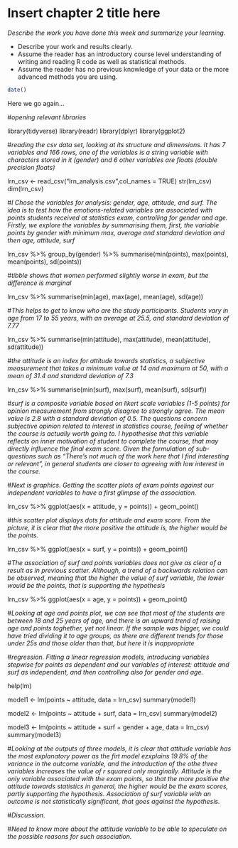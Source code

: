 # Insert chapter 2 title here

*Describe the work you have done this week and summarize your learning.*

- Describe your work and results clearly. 
- Assume the reader has an introductory course level understanding of writing and reading R code as well as statistical methods.
- Assume the reader has no previous knowledge of your data or the more advanced methods you are using.

```r
date()
```

Here we go again...

#*opening relevant libraries*

library(tidyverse)
library(readr)
library(dplyr)
library(ggplot2)

#*reading the csv data set, looking at its structure and dimensions. It has 7 variables and 166 rows, one of the variables is a string variable with characters stored in it (gender) and 6 other variables are floats (double precision floats)*

lrn_csv <- read_csv("lrn_analysis.csv",col_names = TRUE)
str(lrn_csv)
dim(lrn_csv)

#*I Chose the variables for analysis: gender, age, attitude, and surf. The idea is to test how the emotions-related variables are associated with points students received at statistics exam, controlling for gender and age. Firstly, we explore the variables by summarising them, first, the variable points by gender with minimum max, average and standard deviation and then age, attitude, surf*

lrn_csv %>% 
  group_by(gender) %>% 
    summarise(min(points), max(points), mean(points), sd(points))

#*tibble shows that women performed slightly worse in exam, but the difference is marginal*    

lrn_csv %>% 
  summarise(min(age), max(age), mean(age), sd(age))

#*This helps to get to know who are the study participants. Students vary in age from 17 to 55 years, with an average at 25.5, and standard deviation of 7.77*

lrn_csv %>% 
  summarise(min(attitude), max(attitude), mean(attitude), sd(attitude))

#*the attitude is an index for attitude towards statistics, a subjective measurement that takes a minimum value at 14 and maximum at 50, with a mean of 31.4 and standard deviation of 7.3*

lrn_csv %>% 
  summarise(min(surf), max(surf), mean(surf), sd(surf))

#*surf is a composite variable based on likert scale variables (1-5 points) for opinion measurement from strongly disagree to strongly agree. The mean value is 2.8 with a standard deviation of 0.5. The questions concern subjective opinion related to interest in statistics course, feeling of whether the course is actually worth going to. I hypothesise that this variable reflects on inner motivation of student to complete the course, that may directly influence the final exam score. Given the formulation of sub-questions such as "There's not much of the work here that I find interesting or relevant", in general students are closer to agreeing with low interest in the course.*

#*Next is graphics. Getting the scatter plots of exam points against our independent variables to have a first glimpse of the association.*

lrn_csv %>% 
  ggplot(aes(x = attitude, y = points)) +
  geom_point()

#*this scatter plot displays dots for attitude and exam score. From the picture, it is clear that the more positive the attitude is, the higher would be the points.*

lrn_csv %>% 
  ggplot(aes(x = surf, y = points)) +
  geom_point()

#*The association of surf and points variables does not give as clear of a result as in previous scatter. Although, a trend of a backwards relation can be observed, meaning that the higher the value of surf variable, the lower would be the points, that is supporting the hypothesis*

lrn_csv %>% 
  ggplot(aes(x = age, y = points)) +
  geom_point()

#*Looking at age and points plot, we can see that most of the students are between 18 and 25 years of age, and there is an upward trend of raising age and points toghether, yet not linear. If the sample was bigger, we could have tried dividing it to age groups, as there are different trends for those under 25s and those older than that, but here it is inappropriate*

#*regression. Fitting a linear regression models, introducing variables stepwise for points as dependent and our variables of interest: attitude and surf as independent, and then controlling also for gender and age.*

help(lm)

model1 <- lm(points ~ attitude, data = lrn_csv)
summary(model1)
  
model2 <- lm(points ~ attitude + surf, data = lrn_csv)
summary(model2)

model3 <- lm(points ~ attitude + surf + gender + age, data = lrn_csv)
summary(model3)

#*Looking at the outputs of three models, it is clear that attitude variable has the most explanatory power as the firt model ezxplains 19.8% of the variance in the outcome variable, and the introduction of the othe three variables increases the value of r squared only marginally. Attitude is the only variable associated with the exam points, so that the more positive the attitude towards statistics in general, the higher would be the exam scores, partly supporting the hypothesis. Association of surf variable with an outcome is not statistically significant, that goes against the hypothesis.*  

#*Discussion.*

#*Need to know more about the attitude variable to be able to speculate on the possible reasons for such association.*